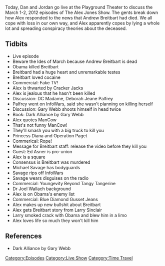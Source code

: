 {{DEFAULTSORT:
    #_EPISODE_0122:March 1-2, 2012
}}{{Episode
    | title             = March 1-2, 2012
    | caption           = [https://knowledgefight.libsyn.com/knowledge-fight-live-march-1-2-2012 Listen to this episode on Libsyn]
    | episodeNumber     = 122
    | length            = 01:47:11
    | airDate           = January 24, 2018
    | coverageStartDate = March 1, 2012
    | coverageEndDate   = March 2, 2012
    | episodeType       = [[:Category:Live Show|Live Show]], [[:Category:Time Travel|Time Travel]]
    | appearance        = [[Andrew Breitbart]], [[Deborah Jeane Palfrey]], [[Gary Webb]], [[Ed Asner]], [[Michael Savage]], [[Dr Joel Wallach]], [[Larry Sinclair]]
    | previousEpisode   = [[121: April 1-2, 2013]]
    | nextEpisode       = [[123: March 18, 2008]]
}}

{{Stub}}

Today, Dan and Jordan go live at the Playground Theater to discuss the March 1-2, 2012 episodes of The Alex Jones Show. The gents break down how Alex responded to the news that Andrew Breitbart had died. We all cope with loss in our own way, and Alex apparently copes by lying a whole lot and spreading conspiracy theories about the deceased.

==Tidbits==

*Live episode
*Beware the Ides of March because Andrew Breitbart is dead
*Obama killed Breitbart
*Breitbard had a huge heart and unremarkable testes
*Breitbart loved cocaine
*Commercial: Fake TV!
*Alex is thwarted by Cracker Jacks
*Alex is jealous that he hasn't been killed
*Discussion: DC Madame, Deborah Jeane Palfrey
*Palfrey went on InfoWars, said she wasn't planning on killing herself
*Discussion: Gary Webb shoots himself in head twice
*Book: Dark Alliance by Gary Webb
*Alex quotes ManCow
*That's not funny ManCow!
*They'll smash you with a big truck to kill you
*Princess Diana and Operation Paget
*Commerical: Rope!
*Message for Breitbart staff: release the video before they kill you
*Guest: Ed Asner is pro-union
*Alex is a square
*Consensus is Breitbart was murdered
*Michael Savage has bodyguards
*Savage rips off InfoWars
*Savage wears disguises on the radio
*Commercial: Youngevity Beyond Tangy Tangerine
*Dr Joel Wallach background
*Alex is on Obama's enemy list
*Commercial: Blue Diamond Gusset Jeans
*Alex makes up new bullshit about Breitbart
*Alex gets Breitbart story from Larry Sinclair
*Larry smoked crack with Obama and blew him in a limo
*Alex loves life so much they won't kill him

==References==

*Dark Alliance by Gary Webb

[[Category:Episodes]]
[[Category:Live Show]]
[[Category:Time Travel]]
